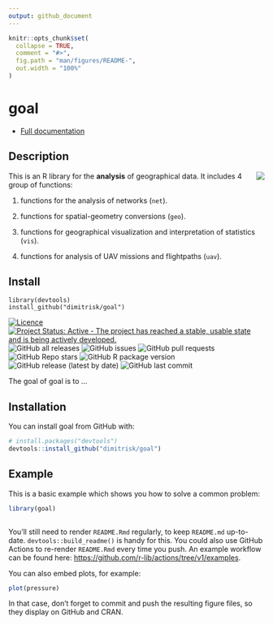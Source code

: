 ```yaml
---
output: github_document
---
```


<!-- README.md is generated from README.Rmd. Please edit that file -->

```r
knitr::opts_chunk$set(
  collapse = TRUE,
  comment = "#>",
  fig.path = "man/figures/README-",
  out.width = "100%"
)
```


# goal 



* [Full documentation](https://dimitrisk.github.io/goal/index.html)

## Description

<img src="man/figures/logo.png" align="right" />

This is an R library for the **analysis** of geographical data. It includes 4 group of functions:

1) functions for the analysis of networks (`net`).   

2) functions for spatial-geometry conversions (`geo`).   

3) functions for geographical visualization and interpretation of statistics (`vis`).  

4) functions for analysis of UAV missions and flightpaths (`uav`).



## Install

```
library(devtools)
install_github("dimitrisk/goal")
```


[![Licence](https://img.shields.io/badge/licence-GPL--3-blue.svg)](https://www.gnu.org/licenses/gpl-3.0.en.html) [![Project Status: Active - The project has reached a stable, usable
state and is being actively
developed.](https://www.repostatus.org/badges/latest/active.svg)](https://www.repostatus.org/#active) ![GitHub all releases](https://img.shields.io/github/downloads/dimitrisk/goal/total) ![GitHub issues](https://img.shields.io/github/issues/dimitrisk/goal) ![GitHub pull requests](https://img.shields.io/github/issues-pr/dimitrisk/goal) ![GitHub Repo stars](https://img.shields.io/github/stars/dimitrisk/goal?style=social) ![GitHub R package version](https://img.shields.io/github/r-package/v/dimitrisk/goal) ![GitHub release (latest by date)](https://img.shields.io/github/v/release/dimitrisk/goal) ![GitHub last commit](https://img.shields.io/github/last-commit/dimitrisk/goal)

 


 

<!-- badges: start -->
<!-- badges: end -->

The goal of goal is to ...

## Installation

You can install goal from  GitHub with:

``` r
# install.packages("devtools")
devtools::install_github("dimitrisk/goal")
```

## Example

This is a basic example which shows you how to solve a common problem:

```r
library(goal)
 
```

 
You'll still need to render `README.Rmd` regularly, to keep `README.md` up-to-date. `devtools::build_readme()` is handy for this. You could also use GitHub Actions to re-render `README.Rmd` every time you push. An example workflow can be found here: <https://github.com/r-lib/actions/tree/v1/examples>.

You can also embed plots, for example:

```r
plot(pressure)
```

In that case, don't forget to commit and push the resulting figure files, so they display on GitHub and CRAN.

